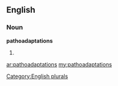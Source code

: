 ==English==

===Noun===
'''pathoadaptations'''

# {{plural of|[[pathoadaptation]]}}

[[Category:English plurals]]

[[ar:pathoadaptations]]
[[my:pathoadaptations]]
